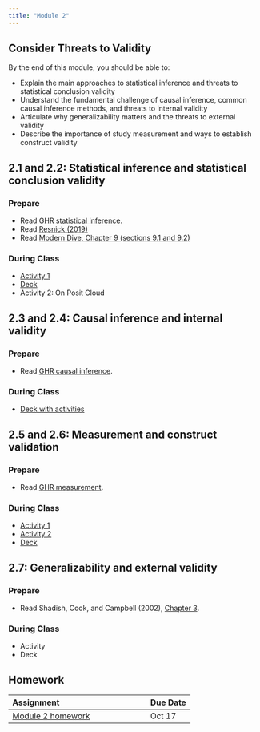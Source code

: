 ```yaml
---
title: "Module 2"
---
```


## Consider Threats to Validity

By the end of this module, you should be able to:

* Explain the main approaches to statistical inference and threats to statistical conclusion validity
* Understand the fundamental challenge of causal inference, common causal inference methods, and threats to internal validity
* Articulate why generalizability matters and the threats to external validity
* Describe the importance of study measurement and ways to establish construct validity

## 2.1 and 2.2: Statistical inference and statistical conclusion validity

### Prepare

* Read [GHR statistical inference](https://ericpgreen.github.io/ghr_ebook/statinference.html){target="_blank"}.
* Read [Resnick (2019)](https://www.vox.com/latest-news/2019/3/22/18275913/statistical-significance-p-values-explained){target="_blank"}
* Read [Modern Dive, Chapter 9 (sections 9.1 and 9.2)](https://moderndive.com/9-hypothesis-testing.html#nhst-conclusion){target="_blank"}

### During Class

* [Activity 1](https://docs.google.com/document/d/1beOhGCdEdwXHM6l1T8KDmnIPOm84vAQ8oEOxgbnH8g4/edit?usp=sharing){target="_blank"}
* [Deck](https://drive.google.com/file/d/1QwgUMqNcU56PmwSXARDdr-0euefgBvQm/view?usp=drive_link){target="_blank"}
* Activity 2: On Posit Cloud

## 2.3 and 2.4: Causal inference and internal validity

### Prepare

* Read [GHR causal inference](https://ericpgreen.github.io/ghr_ebook/causalinference.html){target="_blank"}.

### During Class

* [Deck with activities](activities/2.3_causal-inference.html){target="_blank"}

## 2.5 and 2.6: Measurement and construct validation

### Prepare

* Read [GHR measurement](https://ericpgreen.github.io/ghr_ebook/construct.html){target="_blank"}.

### During Class

* [Activity 1](https://docs.google.com/document/d/1My6M1S2tDFW9XPtXNtSes-Fv7ACtVlRcLSqArUWlIXA/edit?usp=sharing){target="_blank"}
* [Activity 2](https://docs.google.com/document/d/1IQRcc2gUqoIFOB1ikrofQnDIqG7TNY3YOX6_bzvxM30/edit?usp=sharing){target="_blank"}
* [Deck](https://drive.google.com/file/d/13URJWguj-Zbsnvqp-A5iJIxlH3L5Z20q/view?usp=drive_link){target="_blank"}

## 2.7: Generalizability and external validity

### Prepare

* Read Shadish, Cook, and Campbell (2002), [Chapter 3](https://moodle2.units.it/pluginfile.php/132646/mod_resource/content/1/Estratto_ShadishCookCampbellExperimental2002.pdf){target="_blank"}.

### During Class

* Activity
* Deck




## Homework

| Assignment                    | Due Date |
|:------------------------------|:---------|
| [Module 2 homework](https://docs.google.com/document/d/1DV30QSgUJCVVAIO488k5Ckl5CseCWV_zexasF9T9x4s/edit?usp=sharing){target="_blank"}            | Oct 17      |


